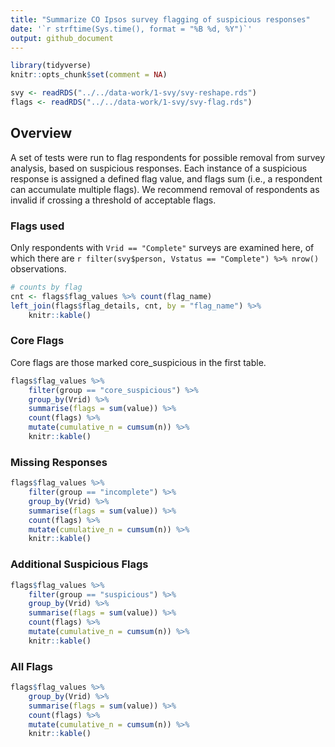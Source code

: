 ---
title: "Summarize CO Ipsos survey flagging of suspicious responses"
date: '`r strftime(Sys.time(), format = "%B %d, %Y")`'
output: github_document
---

```{r setup, message=FALSE}
library(tidyverse)
knitr::opts_chunk$set(comment = NA)
```

```{r}
svy <- readRDS("../../data-work/1-svy/svy-reshape.rds")
flags <- readRDS("../../data-work/1-svy/svy-flag.rds")
```

## Overview

A set of tests were run to flag respondents for possible removal from survey analysis, based on suspicious responses. Each instance of a suspicious response is assigned a defined flag value, and flags sum (i.e., a respondent can accumulate multiple flags). We recommend removal of respondents as invalid if crossing a threshold of acceptable flags.

### Flags used

Only respondents with `Vrid == "Complete"` surveys are examined here, of which there are `r filter(svy$person, Vstatus == "Complete") %>% nrow()` observations.

```{r}
# counts by flag
cnt <- flags$flag_values %>% count(flag_name)
left_join(flags$flag_details, cnt, by = "flag_name") %>%
    knitr::kable()
```

### Core Flags

Core flags are those marked core_suspicious in the first table.

```{r}
flags$flag_values %>%
    filter(group == "core_suspicious") %>%
    group_by(Vrid) %>%
    summarise(flags = sum(value)) %>%
    count(flags) %>%
    mutate(cumulative_n = cumsum(n)) %>%
    knitr::kable()
```

### Missing Responses

```{r}
flags$flag_values %>%
    filter(group == "incomplete") %>%
    group_by(Vrid) %>%
    summarise(flags = sum(value)) %>%
    count(flags) %>%
    mutate(cumulative_n = cumsum(n)) %>%
    knitr::kable()
```

### Additional Suspicious Flags

```{r}
flags$flag_values %>%
    filter(group == "suspicious") %>%
    group_by(Vrid) %>%
    summarise(flags = sum(value)) %>%
    count(flags) %>%
    mutate(cumulative_n = cumsum(n)) %>%
    knitr::kable()
```

### All Flags

```{r}
flags$flag_values %>%
    group_by(Vrid) %>%
    summarise(flags = sum(value)) %>%
    count(flags) %>%
    mutate(cumulative_n = cumsum(n)) %>%
    knitr::kable()
```
